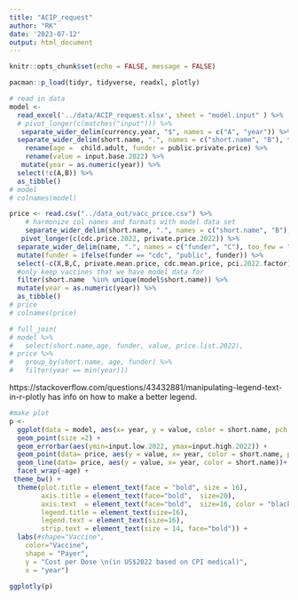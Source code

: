 ---
title: "ACIP_request"
author: "RK"
date: '2023-07-12'
output: html_document
---

```{r setup, include=FALSE}
knitr::opts_chunk$set(echo = FALSE, message = FALSE)
```



```{r cars}
pacman::p_load(tidyr, tidyverse, readxl, plotly)

# read in data
model <- 
  read_excel('../data/ACIP_request.xlsx', sheet = "model.input" ) %>%
  # pivot_longer(c(matches("input"))) %>%
   separate_wider_delim(currency.year, "$", names = c("A", "year")) %>%
  separate_wider_delim(short.name, ".", names = c("short.name", "B"), too_few = "align_start", too_many = "drop") %>%  
    rename(age =  child.adult, funder = public.private.price) %>%
    rename(value = input.base.2022) %>%
   mutate(year = as.numeric(year)) %>%
  select(!c(A,B)) %>%
  as_tibble()
# model
# colnames(model)

price <- read.csv("../data_out/vacc_price.csv") %>%
    # harmonize col names and formats with model data set
    separate_wider_delim(short.name, ".", names = c("short.name", "B"), too_few = "align_start", too_many = "drop") %>%
   pivot_longer(c(cdc.price.2022, private.price.2022)) %>%
  separate_wider_delim(name, ".", names = c("funder", "C"), too_few = "align_start", too_many = "drop") %>%
  mutate(funder = ifelse(funder == "cdc", "public", funder)) %>%
  select(-c(X,B,C, private.mean.price, cdc.mean.price, pci.2022.factor)) %>%
  #only keep vaccines that we have model data for
  filter(short.name  %in% unique(model$short.name)) %>%
  mutate(year = as.numeric(year)) %>%
  as_tibble()
# price
# colnames(price)

# full_join(
# model %>%
#   select(short.name,age, funder, value, price.list.2022),
# price %>%
#   group_by(short.name, age, funder) %>%
#   filter(year == min(year)))

```

https://stackoverflow.com/questions/43432881/manipulating-legend-text-in-r-plotly has info on how to make a better legend. 
```{r, fig.height=7, fig.width=14}

#make plot
p <- 
  ggplot(data = model, aes(x= year, y = value, color = short.name, pch = funder)) +
  geom_point(size =2) +
  geom_errorbar(aes(ymin=input.low.2022, ymax=input.high.2022)) +
  geom_point(data= price, aes(y = value, x= year, color = short.name, pch = funder))+
  geom_line(data= price, aes(y = value, x= year, color = short.name))+
  facet_wrap(~age) +
 theme_bw() +
  theme(plot.title = element_text(face = "bold", size = 16),
        axis.title = element_text(face="bold",  size=20),
        axis.text  = element_text(face="bold",  size=16, color = "black"),
        legend.title = element_text(size=16),
        legend.text = element_text(size=16),
        strip.text = element_text(size = 14, face="bold")) +
  labs(#shape="Vaccine",
    color="Vaccine",
    shape = "Payer",
    y = "Cost per Dose \n(in US$2022 based on CPI medical)",
    x = "year")

ggplotly(p)
```

